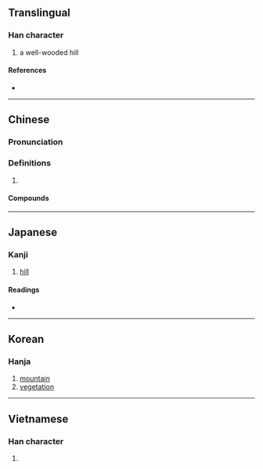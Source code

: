 {{character info/new}}
==Translingual==

===Han character===
{{Han char|rn=46|rad=山|as=05|sn=8|four=24760|canj=UJR|ids=⿰山古}}

# a well-wooded hill

====References====
* {{Han ref|kx=0309.330|dkj=08003|dj=0610.020|hdz=10765.170|uh=5CB5|ud=23733|bh=CC5E|bd=52318}}

----

==Chinese==
{{zh-forms}}

===Pronunciation===
{{zh-pron
|m=hù
|m-s=
|dg=
|c=wu6
|c-t=
|g=
|h=pfs=
|j=
|mb=
|md=
|mn=
|mn-t=
|w=
|x=
|mc=y
|oc=y
|cat=n
}}

===Definitions===
{{zh-hanzi}}

# {{rfdef|lang=zh}}

====Compounds====
{{zh-der|陟岵陟屺|陟岵|陟岵瞻望}}

----

==Japanese==

===Kanji===
{{ja-kanji|grade=|rs=山05}}

# [[hill]]

====Readings====
* {{ja-readings|on=[[こ]] (ko), [[ご]] (go)|kun=[[やま]] (yama)}}

----

==Korean==

===Hanja===
{{ko-hanja|hangeul=[[호]]|rv=ho|mr=ho}}

# [[mountain]]
# [[vegetation]]

----

==Vietnamese==

===Han character===
{{vi-readings|rs=山05|hanviet=hô}}

# {{defn|lang=vi|sort=山05}}